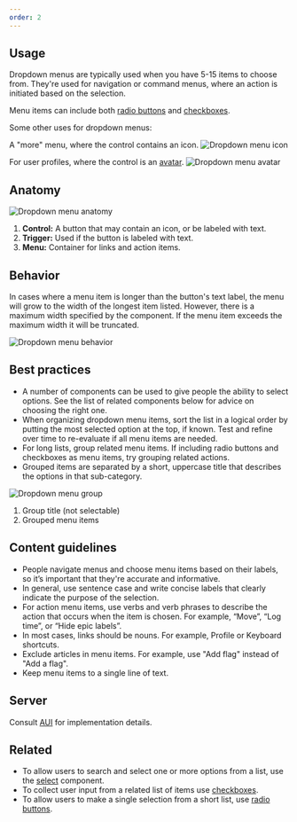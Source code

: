 ```yaml
---
order: 2
---
```


## Usage

Dropdown menus are typically used when you have 5-15 items to choose from. They're used for navigation or command menus, where an action is initiated based on the selection.

Menu items can include both [radio buttons](/components/radio) and [checkboxes](/components/checkbox).

Some other uses for dropdown menus:

A "more" menu, where the control contains an icon.
![Dropdown menu icon](images/dropdown-menu-icon.png)

For user profiles, where the control is an [avatar](/components/avatar).
![Dropdown menu avatar](images/dropdown-menu-avatar.png)

## Anatomy

![Dropdown menu anatomy](images/dropdown-menu.png)

1. **Control:** A button that may contain an icon, or be labeled with text.
1. **Trigger:** Used if the button is labeled with text.
1. **Menu:** Container for links and action items.

## Behavior

In cases where a menu item is longer than the button's text label, the menu will grow to the width of the longest item listed. However, there is a maximum width specified by the component. If the menu item exceeds the maximum width it will be truncated.

![Dropdown menu behavior](images/dropdown-menu-behavior.png)

## Best practices

- A number of components can be used to give people the ability to select options. See the list of related components below for advice on choosing the right one.
- When organizing dropdown menu items, sort the list in a logical order by putting the most selected option at the top, if known. Test and refine over time to re-evaluate if all menu items are needed.
- For long lists, group related menu items. If including radio buttons and checkboxes as menu items, try grouping related actions.
- Grouped items are separated by a short, uppercase title that describes the options in that sub-category.

![Dropdown menu group](images/dropdown-menu-grouping.png)

1. Group title (not selectable)
2. Grouped menu items

## Content guidelines

- People navigate menus and choose menu items based on their labels, so it’s important that they're accurate and informative.
- In general, use sentence case and write concise labels that clearly indicate the purpose of the selection.
- For action menu items, use verbs and verb phrases to describe the action that occurs when the item is chosen. For example, “Move”, “Log time”, or “Hide epic labels”.
- In most cases, links should be nouns. For example, Profile or Keyboard shortcuts.
- Exclude articles in menu items. For example, use "Add flag" instead of "Add a flag".
- Keep menu items to a single line of text.

## Server

Consult [AUI](https://docs.atlassian.com/aui/) for implementation details.

## Related

- To allow users to search and select one or more options from a list, use the [select](/components/select) component.
- To collect user input from a related list of items use [checkboxes](/components/checkbox).
- To allow users to make a single selection from a short list, use [radio buttons](/components/radio).
